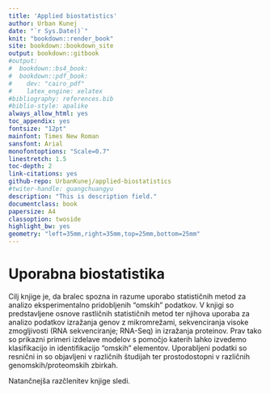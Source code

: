 ```yaml
---
title: 'Applied biostatistics'
author: Urban Kunej
date: "`r Sys.Date()`"
knit: "bookdown::render_book"
site: bookdown::bookdown_site
output: bookdown::gitbook
#output:
#  bookdown::bs4_book:
#  bookdown::pdf_book:
#    dev: "cairo_pdf"
#    latex_engine: xelatex
#bibliography: references.bib
#biblio-style: apalike
always_allow_html: yes
toc_appendix: yes
fontsize: "12pt"
mainfont: Times New Roman
sansfont: Arial
monofontoptions: "Scale=0.7"
linestretch: 1.5
toc-depth: 2
link-citations: yes
github-repo: UrbanKunej/applied-biostatistics
#twiter-handle: guangchuangyu
description: "This is description field."
documentclass: book
papersize: A4
classoption: twoside
highlight_bw: yes
geometry: "left=35mm,right=35mm,top=25mm,bottom=25mm"
---
```



# Uporabna biostatistika

Cilj knjige je, da bralec spozna in razume uporabo statističnih metod za analizo eksperimentalno pridobljenih "omskih" podatkov. V knjigi so predstavljene osnove rastličnih statističnih metod ter njihova uporaba za analizo podatkov izražanja genov z mikromrežami, sekvenciranja visoke zmogljivosti (RNA sekvenciranje; RNA-Seq) in izražanja proteinov.
Prav tako so prikazni primeri izdelave modelov s pomočjo katerih lahko izvedemo klasifikacijo in identifikacijo "omskih" elementov. Uporabljeni podatki so resnični in so objavljeni v različnih študijah ter prostodostopni v različnih genomskih/proteomskih zbirkah. 

Natančnejša razčlenitev knjige sledi.
